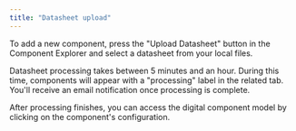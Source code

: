 ```yaml
---
title: "Datasheet upload"
---
```


To add a new component, press the "Upload Datasheet" button in the Component Explorer and select a datasheet from your local files.

Datasheet processing takes between 5 minutes and an hour. During this time, components will appear with a "processing" label in the related tab. You'll receive an email notification once processing is complete.

After processing finishes, you can access the digital component model by clicking on the component's configuration.